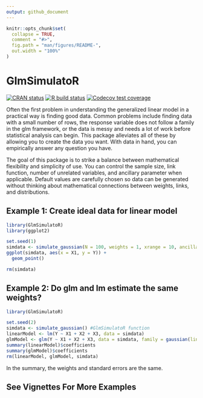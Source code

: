 ```yaml
---
output: github_document
---
```


<!-- README.md is generated from README.Rmd. Please edit that file -->

```r
knitr::opts_chunk$set(
  collapse = TRUE,
  comment = "#>",
  fig.path = "man/figures/README-",
  out.width = "100%"
)
```
# GlmSimulatoR
 
<!-- badges: start -->
[![CRAN status](https://www.r-pkg.org/badges/version/GlmSimulatoR)](https://cran.r-project.org/package=GlmSimulatoR)
[![R build status](https://github.com/gmcmacran/GlmSimulatoR/workflows/R-CMD-check/badge.svg)](https://github.com/gmcmacran/GlmSimulatoR/actions)
[![Codecov test coverage](https://codecov.io/gh/gmcmacran/GlmSimulatoR/branch/master/graph/badge.svg)](https://codecov.io/gh/gmcmacran/GlmSimulatoR?branch=master)
<!-- badges: end -->

Often the first problem in understanding the generalized linear model in a practical way is finding good data. Common problems include finding data with a small number of rows, the response variable does not follow a family in the glm framework, or the data is messy and needs a lot of work before statistical analysis can begin. This package alleviates all of these by allowing you to create the data you want. With data in hand, you can empirically answer any question you have. 

The goal of this package is to strike a balance between mathematical flexibility and simplicity of use. You can control the sample size, link function, number of unrelated variables, and ancillary parameter when applicable. Default values are carefully chosen so data can be generated without thinking about mathematical connections between weights, links, and distributions.

## Example 1: Create ideal data for linear model

```r
library(GlmSimulatoR)
library(ggplot2)

set.seed(1)
simdata <- simulate_gaussian(N = 100, weights = 1, xrange = 10, ancillary = 1) #GlmSimulatoR function
ggplot(simdata, aes(x = X1, y = Y)) + 
  geom_point()

rm(simdata)
```
## Example 2: Do glm and lm estimate the same weights?

```r
library(GlmSimulatoR)

set.seed(2)
simdata <- simulate_gaussian() #GlmSimulatoR function
linearModel <- lm(Y ~ X1 + X2 + X3, data = simdata)
glmModel <- glm(Y ~ X1 + X2 + X3, data = simdata, family = gaussian(link = "identity"))
summary(linearModel)$coefficients
summary(glmModel)$coefficients
rm(linearModel, glmModel, simdata)
```

In the summary, the weights and standard errors are the same.

## See Vignettes For More Examples
